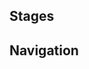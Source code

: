 {{Genius Invokation TCG Character Stages Intro}}

==Stages==
{{Genius Invokation TCG Stages/Detailed|Ryuuji}}

==Navigation==
{{Genius Invokation TCG Stages Navbox}}